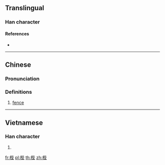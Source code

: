 ==Translingual==

===Han character===
{{Han char|rn=75|rad=木|as=07|sn=11|four=41914|canj=DPPG|ids=⿰木坒}}

====References====
* {{Han ref|kx=0528.220|dkj=14842|dj=0917.100|hdz=21212.070|uh=6890|ud=26768|bh=D5B2|bd=54706}}

----

==Chinese==
{{zh-forms}}

===Pronunciation===
{{zh-pron
|m=bì
|c=bai6
|mc=y
|oc=y
|ma=
|cat=n
}}

===Definitions===
# [[fence]]

----

==Vietnamese==

===Han character===
{{vi-readings|rs=木07|hanviet=bẹ}}

# {{defn|lang=vi|sort=木07}}

[[fr:梐]]
[[pl:梐]]
[[th:梐]]
[[zh:梐]]